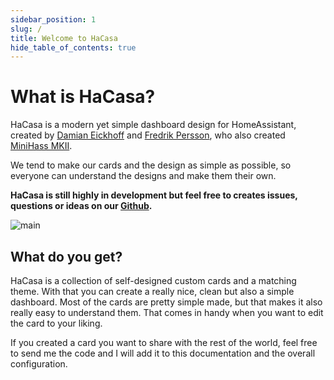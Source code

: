 ```yaml
---
sidebar_position: 1
slug: /
title: Welcome to HaCasa
hide_table_of_contents: true
---
```


# What is HaCasa?

HaCasa is a modern yet simple dashboard design for HomeAssistant, created by [Damian Eickhoff](https://github.com/damianeickhoff) and [Fredrik Persson](https://github.com/fredrikpersson92), who also created [MiniHass MKII](https://github.com/fredrikpersson92/minihass).

We tend to make our cards and the design as simple as possible, so everyone can understand the designs and make them their own.

**HaCasa is still highly in development but feel free to creates issues, questions or ideas on our [Github](https://github.com/damianeickhoff/HaCasa).**

![main](/img/other/HaCasa_Cover.png)

## What do you get?

HaCasa is a collection of self-designed custom cards and a matching theme. With that you can create a really nice, clean but also a simple dashboard. Most of the cards are pretty simple made, but that makes it also really easy to understand them. That comes in handy when you want to edit the card to your liking.

If you created a card you want to share with the rest of the world, feel free to send me the code and I will add it to this documentation and the overall configuration.
